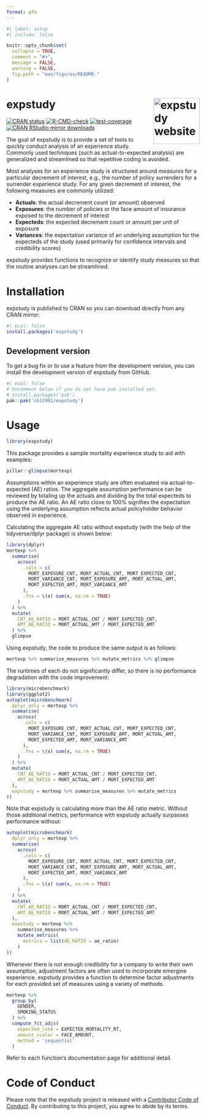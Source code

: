 ```yaml
---
format: gfm
---
```


<!-- README.md is generated from README.Qmd. Please edit that file -->

```r
#| label: setup
#| include: false

knitr::opts_chunk$set(
  collapse = TRUE,
  comment = "#>",
  message = FALSE,
  warning = FALSE,
  fig.path = "man/figures/README-"
)
```

# expstudy <a href="https://cb12991.github.io/expstudy/"><img src="man/figures/logo.png" align="right" height="120" alt="expstudy website" /></a>

<!-- badges: start -->
[![CRAN status](https://www.r-pkg.org/badges/version/expstudy.png)](https://CRAN.R-project.org/package=expstudy)
[![R-CMD-check](https://github.com/cb12991/expstudy/actions/workflows/R-CMD-check.yaml/badge.svg)](https://github.com/cb12991/expstudy/actions/workflows/R-CMD-check.yaml)
[![test-coverage](https://github.com/cb12991/expstudy/actions/workflows/test-coverage.yaml/badge.svg)](https://github.com/cb12991/expstudy/actions/workflows/test-coverage.yaml)
[![CRAN RStudio mirror downloads](http://cranlogs.r-pkg.org/badges/expstudy.png)](http://www.r-pkg.org/pkg/expstudy)
<!-- badges: end -->

The goal of expstudy is to provide a set of tools to quickly conduct analysis of an experience study. Commonly used techniques (such as actual-to-expected analysis) are generalized and streamlined so that repetitive coding is avoided. 

Most analyses for an experience study is structured around *measures* for a particular decrement of interest, e.g., the number of policy surrenders for a surrender experience study. For any given decrement of interest, the following measures are commonly utilized:

* **Actuals**: the actual decrement count (or amount) observed
* **Exposures**: the number of policies or the face amount of insurance exposed to the decrement of interest
* **Expecteds**: the expected decrement count or amount per unit of exposure
* **Variances**: the expectation variance of an underlying assumption for the expecteds of the study (used primarily for confidence intervals and credibility scores)

expstudy provides functions to recognize or identify study measures so that the routine analyses can be streamlined. 

# Installation

expstudy is published to CRAN so you can download directly from any CRAN mirror:

```r
#| eval: false
install.packages('expstudy')
```

## Development version

To get a bug fix or to use a feature from the development version, you can install the development version of expstudy from GitHub.

```r
#| eval: false
# Uncomment below if you do not have pak installed yet.
# install.packages('pak')
pak::pak('cb12991/expstudy')
```

# Usage

```r
library(expstudy)
```

This package provides a sample mortality experience study to aid with examples:

```r
pillar::glimpse(mortexp)
```

Assumptions within an experience study are often evaluated via actual-to-expected (AE) ratios. The aggregate assumption performance can be reviewed by totaling up the actuals and dividing by the total expecteds to produce the AE ratio. An AE ratio close to 100% signifies the expectation using the underlying assumption reflects actual policyholder behavior observed in experience. 

Calculating the aggregate AE ratio without expstudy (with the help of the tidyverse/dplyr package) is shown below:

```r
library(dplyr)
mortexp %>%
  summarise(
    across(
      .cols = c(
        MORT_EXPOSURE_CNT, MORT_ACTUAL_CNT, MORT_EXPECTED_CNT, 
        MORT_VARIANCE_CNT, MORT_EXPOSURE_AMT, MORT_ACTUAL_AMT, 
        MORT_EXPECTED_AMT, MORT_VARIANCE_AMT
      ),
      .fns = \(x) sum(x, na.rm = TRUE)
    )
  ) %>%
  mutate(
    CNT_AE_RATIO = MORT_ACTUAL_CNT / MORT_EXPECTED_CNT,
    AMT_AE_RATIO = MORT_ACTUAL_AMT / MORT_EXPECTED_AMT
  ) %>%
  glimpse
```

Using expstudy, the code to produce the same output is as follows:

```r
mortexp %>% summarise_measures %>% mutate_metrics %>% glimpse
```

The runtimes of each do not significantly differ, so there is no performance degradation with the code improvement:

```r
library(microbenchmark)
library(ggplot2)
autoplot(microbenchmark(
  dplyr_only = mortexp %>%
  summarise(
    across(
      .cols = c(
        MORT_EXPOSURE_CNT, MORT_ACTUAL_CNT, MORT_EXPECTED_CNT, 
        MORT_VARIANCE_CNT, MORT_EXPOSURE_AMT, MORT_ACTUAL_AMT, 
        MORT_EXPECTED_AMT, MORT_VARIANCE_AMT
      ),
      .fns = \(x) sum(x, na.rm = TRUE)
    )
  ) %>%
  mutate(
    CNT_AE_RATIO = MORT_ACTUAL_CNT / MORT_EXPECTED_CNT,
    AMT_AE_RATIO = MORT_ACTUAL_AMT / MORT_EXPECTED_AMT
  ),
  expstudy = mortexp %>% summarise_measures %>% mutate_metrics
))

```

Note that expstudy is calculating more than the AE ratio metric. Without those additional metrics, performance with expstudy actually surpasses performance without:

```r
autoplot(microbenchmark(
  dplyr_only = mortexp %>%
  summarise(
    across(
      .cols = c(
        MORT_EXPOSURE_CNT, MORT_ACTUAL_CNT, MORT_EXPECTED_CNT, 
        MORT_VARIANCE_CNT, MORT_EXPOSURE_AMT, MORT_ACTUAL_AMT, 
        MORT_EXPECTED_AMT, MORT_VARIANCE_AMT
      ),
      .fns = \(x) sum(x, na.rm = TRUE)
    )
  ) %>%
  mutate(
    CNT_AE_RATIO = MORT_ACTUAL_CNT / MORT_EXPECTED_CNT,
    AMT_AE_RATIO = MORT_ACTUAL_AMT / MORT_EXPECTED_AMT
  ),
  expstudy = mortexp %>% 
    summarise_measures %>%
    mutate_metrics(
      metrics = list(AE_RATIO = ae_ratio)
    )
))
```

Whenever there is not enough credibility for a company to write their own assumption, adjustment factors are often used to incorporate emergine experience. expstudy provides a function to determine factor adjustments for each provided set of measures using a variety of methods.

```r
mortexp %>%
  group_by(
    GENDER,
    SMOKING_STATUS
  ) %>%
  compute_fct_adjs(
    expected_rate = EXPECTED_MORTALITY_RT,
    amount_scalar = FACE_AMOUNT,
    method = 'sequential'
  )
```

Refer to each function's documentation page for additional detail. 

# Code of Conduct

Please note that the expstudy project is released with a [Contributor Code of Conduct](https://cb12991.github.io/expstudy/CODE_OF_CONDUCT.html). By contributing to this project, you agree to abide by its terms.

